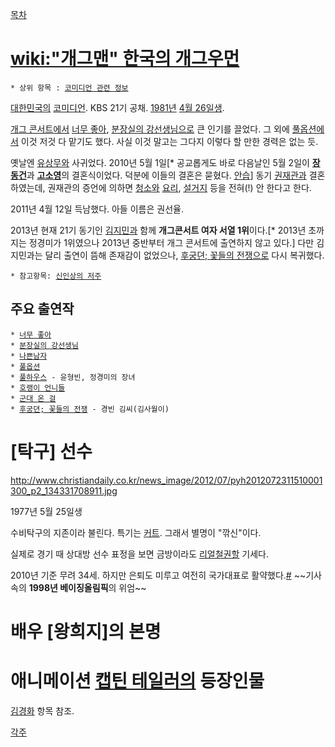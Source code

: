 [[목차]]

= [[wiki:"개그맨" 한국의 개그우먼]] =
 * 상위 항목 : [[코미디언 관련 정보]]
[[대한민국]]의 [[코미디언]]. KBS 21기 공채. [[1981년]] [[4월 26일]]생.

[[개그 콘서트]]에서 [[너무 좋아]], [[분장실의 강선생님]]으로 큰 인기를 끌었다. 그 외에 [[풀옵션]]에서 이것 저것 다 맡기도 했다. 사실 이것 말고는 그다지 이렇다 할 만한 경력은 없는 듯.

옛날엔 [[유상무]]와 사귀었다. 2010년 5월 1일[* 공교롭게도 바로 다음날인 5월 2일이 '''[[장동건]]'''과 '''[[고소영]]'''의 결혼식이었다. 덕분에 이들의 결혼은 묻혔다. [[안습]]] 동기 [[권재관]]과 결혼하였는데, 권재관의 증언에 의하면 [[청소]]와 [[요리]], [[설거지]] 등을 전혀(!) 안 한다고 한다.

2011년 4월 12일 득남했다. 아들 이름은 권선율.

2013년 현재 21기 동기인 [[김지민]]과 함께 '''개그콘서트 여자 서열 1위'''이다.[* 2013년 초까지는 정경미가 1위였으나 2013년 중반부터 개그 콘서트에 출연하지 않고 있다.] 다만 김지민과는 달리 출연이 뜸해 존재감이 없었으나, [[후궁뎐; 꽃들의 전쟁]]으로 다시 복귀했다.

 * 참고항목: [[신인상의 저주]]

== 주요 출연작 ==
 * [[너무 좋아]]
 * [[분장실의 강선생님]]
 * [[나쁜남자]]
 * [[풀옵션]]
 * [[풀하우스]] - 윤형빈, 정경미의 장녀
 * [[호랭이 언니들]]
 * [[군대 온 걸]]
 * [[후궁뎐; 꽃들의 전쟁]] - 경빈 김씨(김사월이)
= [탁구] 선수 =
http://www.christiandaily.co.kr/news_image/2012/07/pyh2012072311510001300_p2_134331708911.jpg

1977년 5월 25일생

수비탁구의 지존이라 불린다. 특기는 [[커트]]. 그래서 별명이 "깎신"이다.

실제로 경기 때 상대방 선수 표정을 보면 금방이라도 [[리얼철권]]할 기세다.

2010년 기준 무려 34세. 하지만 은퇴도 미루고 여전히 국가대표로 활약했다.[http://www.munhwa.com/news/view.html?no=2010072901031933006002 #] ~~기사 속의 '''1998년 베이징올림픽'''의 위엄~~

= 배우 [왕희지]의 본명 =

= 애니메이션 [[무책임함장 테일러|캡틴 테일러]]의 등장인물 =
[[김경화]] 항목 참조.

[[각주]]
